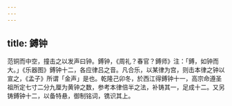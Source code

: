 ```yaml
---
---
---
```

title: 鎛钟
---



范铜而中空，撞击之以发声曰钟。鎛钟，《周礼？春官？鎛师》注：「鎛，如钟而大。」《乐器图》鎛钟十二，各应律吕之音。凡合乐，以某律为宫，则击本律之钟以宣之，《孟子》所谓「金声」是也。乾隆己卯冬，於西江得鎛钟十一，高宗命遵圣祖所定七寸二分九厘为黄钟之数，参考本律倍半之法，补铸其一，足成十二。又另铸鎛钟十二，以备特悬，御制铭词，镌识其上。